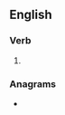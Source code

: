 ==English==

===Verb===
{{head|en|verb form}}

# {{en-past of|raft}}

===Anagrams===
* {{anagrams|en|a=adefrt|dafter|farted}}